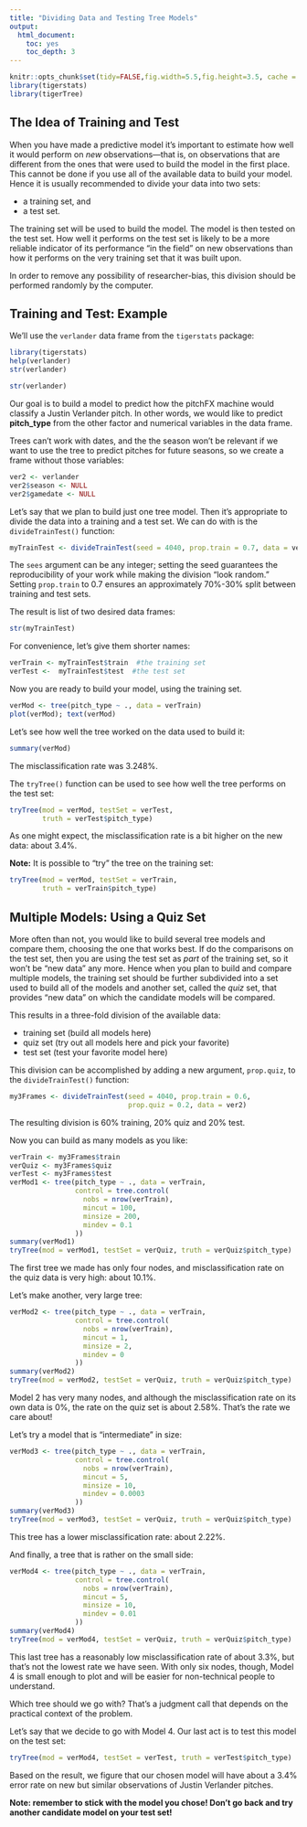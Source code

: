 ```yaml
---
title: "Dividing Data and Testing Tree Models"
output:
  html_document:
    toc: yes
    toc_depth: 3
---
```


```r
knitr::opts_chunk$set(tidy=FALSE,fig.width=5.5,fig.height=3.5, cache = F)
library(tigerstats)
library(tigerTree)
```

## The Idea of Training and Test

When you have made a predictive  model it's important to estimate how well it would perform on *new* observations---that is, on observations that are different from the ones that were used to build the model in the first place.  This cannot be done if you use all of the available data to build your model.  Hence it is usually recommended to divide your data into two sets:

* a training set, and
* a test set.

The training set will be used to build the model.  The model is then tested on the test set.  How well it performs on the test set is likely to be a more reliable indicator of its performance "in the field" on new observations than how it performs on the very training set that it was built upon.

In order to remove any possibility of researcher-bias, this division should be performed randomly by the computer.

## Training and Test:  Example

We'll use the `verlander` data frame from the `tigerstats` package:

```r
library(tigerstats)
help(verlander)
str(verlander)
```

```r
str(verlander)
```


Our goal is to build a model to predict how the pitchFX machine would classify a Justin Verlander pitch.  In other words, we would like to predict **pitch_type** from the other factor and numerical variables in the data frame.

Trees can't work with dates, and the the season won't be relevant if we want to use the tree to predict pitches for future seasons, so we create a frame without those variables:

```r
ver2 <- verlander
ver2$season <- NULL
ver2$gamedate <- NULL
```

Let's say that we plan to build just one tree model.  Then it's appropriate to divide the data into a training and a test set.  We can do with is the `divideTrainTest()` function:

```r
myTrainTest <- divideTrainTest(seed = 4040, prop.train = 0.7, data = ver2)
```

The `sees` argument can be any integer; setting the seed guarantees the reproducibility of your work while making the division "look random."  Setting `prop.train` to 0.7 ensures an approximately 70%-30% split between training and test sets.

The result is list of two desired data frames:

```r
str(myTrainTest)
```

For convenience, let's give them shorter names:

```r
verTrain <- myTrainTest$train  #the training set
verTest <-  myTrainTest$test  #the test set
```

Now you are ready to build your model, using the training set.


```r
verMod <- tree(pitch_type ~ ., data = verTrain)
plot(verMod); text(verMod)
```

Let's see how well the tree worked on the data used to build it:

```r
summary(verMod)
```

The misclassification rate was 3.248%.

The `tryTree()` function can be used to see how well the tree performs on the test set:

```r
tryTree(mod = verMod, testSet = verTest, 
        truth = verTest$pitch_type)
```

As one might expect, the misclassification rate is a bit higher on the new data:  about 3.4%.

**Note:**  It is possible to "try" the tree on the training set:

```r
tryTree(mod = verMod, testSet = verTrain, 
        truth = verTrain$pitch_type)
```



##  Multiple Models:  Using a Quiz Set

More often than not, you would like to build several tree models and compare them, choosing the one that works best.  If do the comparisons on the test set, then you are using the test set as *part* of the training set, so it won't be "new data" any more.  Hence when you plan to build and compare multiple models, the training set should be further subdivided into a set used to build all of the models and another set, called the *quiz* set, that provides "new data" on which the candidate models will be compared.

This results in a three-fold division of the available data:

* training set (build all models here)
* quiz set (try out all models here and pick your favorite)
* test set (test your favorite model here)

This division can be accomplished by adding a new argument, `prop.quiz`, to the `divideTrainTest()` function:

```r
my3Frames <- divideTrainTest(seed = 4040, prop.train = 0.6, 
                             prop.quiz = 0.2, data = ver2)
```

The resulting division is 60% training, 20% quiz and 20% test.

Now you can build as many models as you like:

```r
verTrain <- my3Frames$train
verQuiz <- my3Frames$quiz
verTest <- my3Frames$test
verMod1 <- tree(pitch_type ~ ., data = verTrain,
                control = tree.control(
                  nobs = nrow(verTrain),
                  mincut = 100,
                  minsize = 200,
                  mindev = 0.1
                ))
summary(verMod1)
tryTree(mod = verMod1, testSet = verQuiz, truth = verQuiz$pitch_type)
```

The first tree we made has only four nodes, and misclassification rate on the quiz data is very high:  about 10.1%.

Let's make another, very large tree:

```r
verMod2 <- tree(pitch_type ~ ., data = verTrain,
                control = tree.control(
                  nobs = nrow(verTrain),
                  mincut = 1,
                  minsize = 2,
                  mindev = 0
                ))
summary(verMod2)
tryTree(mod = verMod2, testSet = verQuiz, truth = verQuiz$pitch_type)
```

Model 2 has very many nodes, and although the misclassification rate on its own data is 0%, the rate on the quiz set is about 2.58%.  That's the rate we care about!

Let's try a model that is "intermediate" in size:

```r
verMod3 <- tree(pitch_type ~ ., data = verTrain,
                control = tree.control(
                  nobs = nrow(verTrain),
                  mincut = 5,
                  minsize = 10,
                  mindev = 0.0003
                ))
summary(verMod3)
tryTree(mod = verMod3, testSet = verQuiz, truth = verQuiz$pitch_type)
```

This tree has a lower misclassification rate:  about 2.22%.

And finally, a tree that is rather on the small side:

```r
verMod4 <- tree(pitch_type ~ ., data = verTrain,
                control = tree.control(
                  nobs = nrow(verTrain),
                  mincut = 5,
                  minsize = 10,
                  mindev = 0.01
                ))
summary(verMod4)
tryTree(mod = verMod4, testSet = verQuiz, truth = verQuiz$pitch_type)
```

This last tree has a reasonably low misclassification rate of about 3.3%, but that's not the lowest rate we have seen.  With only six nodes, though, Model 4 is small enough to plot and will be easier for non-technical people to understand.

Which tree should we go with? That's a judgment call that depends on the practical context of the problem.

Let's say that we decide to go with Model 4.  Our last act is to test this model on the test set:


```r
tryTree(mod = verMod4, testSet = verTest, truth = verTest$pitch_type)
```

Based on the result, we figure that our chosen model will have about a 3.4% error rate on new but similar observations of Justin Verlander pitches.

**Note:  remember to stick with the model you chose!  Don't go back and try another candidate model on your test set!**






